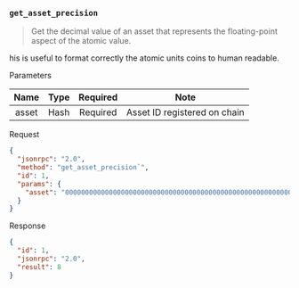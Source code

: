 ### `get_asset_precision`

> Get the decimal value of an asset that represents the floating-point aspect of the atomic value.

his is useful to format correctly the atomic units coins to human readable.

Parameters

|   Name  |   Type  | Required |                Note               |
|:-------:|:-------:|:--------:|:---------------------------------:|
|  asset  |   Hash  | Required |    Asset ID registered on chain   |

Request
```json
{
  "jsonrpc": "2.0",
  "method": "get_asset_precision`",
  "id": 1,
  "params": {
    "asset": "0000000000000000000000000000000000000000000000000000000000000000"
  }
}
```

Response
```json
{
  "id": 1,
  "jsonrpc": "2.0",
  "result": 8
}
```